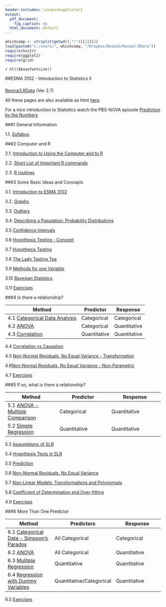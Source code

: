 ```yaml
---
header-includes: \usepackage{color}
output:
  pdf_document:
    fig_caption: no
  html_document: default
---
```


```r
whichcomp <- strsplit(getwd(),"/")[[1]][3]
load(paste0("c:/users/", whichcomp, "/Dropbox/Resma3/Resma3.RData"))
require(knitr)
require(ggplot2)
require(grid)
```
`r hl()$basefontsize()`


##ESMA 3102 - Introduction to Statistics II

###

[Resma3.RData](http://academic.uprm.edu/wrolke/Resma3/Resma3.RData?Ver 2.7) (Ver 2.7)


All these pages are also available as html [here](index.html).  

For a nice introduction to Statistics watch the PBS-NOVA episode [Prediction by the Numbers](http://www.pbs.org/video/prediction-by-the-numbers-hg2znc/) 

###1 General Information   

1.1. [Syllabus](syl.pdf)  

###2 Computer and R

2.1. [Introduction to Using the Computer and to R](../Resma3/computerandR.pdf)  

2.2. [Short List of Important R commands](../Resma3/short.list.commands.html)

2.3. [R routines](../Resma3/routines.pdf)

###3 Some Basic Ideas and Concepts

3.1. [Introduction to ESMA 3102](intro.pdf) 

3.2. [Graphs](graphs.pdf) 

3.3. [Outliers](outlier.pdf) 

3.4. [Describing a Population: Probability Distributions](pop.pdf) 

3.5 [Confidence Intervals](estimation.pdf) 

3.6 [Hypothesis Testing - Concept](ht-intro.pdf) 

3.7 [Hypothesis Testing](hyptest.pdf) 

3.8 [The Lady Tasting Tea](lady-tea.pdf)

3.9 [Methods for one Variable](onesample.pdf) 

3.10 [Bayesian Statistics](bayes.pdf)

3.11 [Exercises](exercise1.pdf)

###4 Is there a relationship?

| Method  | Predictor | Response |
|---|---|---|
| 4.1 [Categorical Data Analysis](cat.pdf) | Categorical | Categorical |
| 4.2 [ANOVA](oneway.pdf) | Categorical | Quantitative |
| 4.3 [Correlation](cor.pdf) | Quantitative | Quantitative |

4.4 [Correlation vs Causation](correlation-causation.pdf)

4.5 [Non-Normal Residuals, No Equal Variance - Transformation](trans.pdf)

4.6[Non-Normal Residuals, No Equal Variance - Non-Parametric](nonpar.pdf)

4.7 [Exercises](exercise2.pdf)

###5 If so, what is there a relationship?

| Method  | Predictor | Response |
| ----- | -----| ----- |
| 5.1 [ANOVA - Multiple Comparison](oneway1.pdf) | Categorical | Quantitative | 
| 5.2 [Simple Regression](slr.pdf) | Quantitative | Quantitative | 

5.3 [Assumptions of SLR](assumptions.pdf)

5.4 [Hypothesis Tests in SLR](tests.pdf) 	 		 

5.5 [Prediction](predict.pdf)   	 		 

5.6 [Non-Normal Residuals, No Equal Variance](fix.pdf)  

5.7 [Non-Linear Models: Transformations and Polynomials](nonlin.pdf) 	 		 

5.8 [Coefficient of Determination and Over-fitting](overfit.pdf) 	 		 


4.9 [Exercises](exercise3.pdf)
 
###6 More Than One Predictor

| Method  | Predictors | Response |
| ----- | -----| ----- |
| 6.1 [Categorical Data - Simpson's Paradox](simpson.pdf) | All Categorical | Categorical |
| 6.2 [ANOVA](twoway.pdf) | All Categorical | Quantitative | 
| 6.3 [Mulitple Regression](multreg.pdf) | Quantitative | Quantitative |
| 6.4 [Regression with Dummy Variables](dummy.pdf) | Quantitative/Categorical | Quantitative |

6.5 [Exercises](exercise4.pdf)
